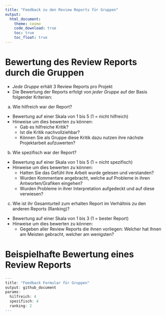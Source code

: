 ```yaml
---
title: "Feedback zu den Review Reports für Gruppen"
output: 
  html_document:
    theme: cosmo
    code_download: true
    toc: true
    toc_float: true
---
```


# Bewertung des Review Reports durch die Gruppen

- _Jede Gruppe_ erhält 3 Review Reports pro Projekt
- Die Bewertung der Reports erfolgt von _jeder Gruppe_ auf der Basis folgender Kriterien:

a) Wie hilfreich war der Report?
  - Bewertung auf einer Skala von 1 bis 5 (1 = nicht hilfreich)
  - Hinweise um dies bewerten zu können:
    - Gab es hilfreiche Kritik?
    - Ist die Kritik nachvollziehbar?
    - Können Sie als Gruppe diese Kritik dazu nutzen ihre nächste Projektarbeit aufzuwerten?

b) Wie spezifisch war der Report?
  - Bewertung auf einer Skala von 1 bis 5 (1 = nicht spezifisch)
  - Hinweise um dies bewerten zu können:
    - Hatten Sie das Gefühl ihre Arbeit wurde gelesen und verstanden?
    - Wurden Kommentare angebracht, welche auf Probleme in ihren Antworten/Grafiken eingehen?
    - Wurden Probleme in ihrer Interpretation aufgedeckt und auf diese verwiesen?
 
c) Wie ist ihr Gesamturteil zum erhalten Report im Verhältnis zu den anderen Reports (Ranking)?
  - Bewertung auf einer Skala von 1 bis 3 (1 = bester Report)
  - Hinweise um dies bewerten zu können:
    - Gegeben aller Review Reports die ihnen vorliegen: Welcher hat Ihnen am Meisten gebracht, welcher am wenigsten?

# Beispielhafte Bewertung eines Review Reports

```r
---
title: "Feedback Formular für Gruppen"
output: github_document
params:
  hilfreich: 4
  spezifisch: 4
  ranking: 2
---
```